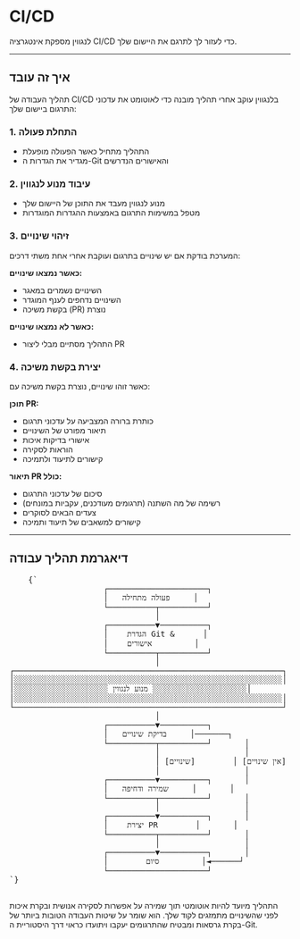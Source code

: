 # CI/CD

לנגווין מספקת אינטגרציה CI/CD כדי לעזור לך לתרגם את היישום שלך.

---

## איך זה עובד

תהליך העבודה של CI/CD בלנגווין עוקב אחרי תהליך מובנה כדי לאוטומט את עדכוני התרגום ביישום שלך:

### 1. התחלת פעולה
- התהליך מתחיל כאשר הפעולה מופעלת
- מגדיר את הגדרות ה-Git והאישורים הנדרשים

### 2. עיבוד מנוע לנגווין
- מנוע לנגווין מעבד את התוכן של היישום שלך
- מטפל במשימות התרגום באמצעות ההגדרות המוגדרות

### 3. זיהוי שינויים
המערכת בודקת אם יש שינויים בתרגום ועוקבת אחרי אחת משתי דרכים:

**כאשר נמצאו שינויים:**
- השינויים נשמרים במאגר
- השינויים נדחפים לענף המוגדר
- בקשת משיכה (PR) נוצרת

**כאשר לא נמצאו שינויים:**
- התהליך מסתיים מבלי ליצור PR

### 4. יצירת בקשת משיכה
כאשר זוהו שינויים, נוצרת בקשת משיכה עם:

**תוכן PR:**
- כותרת ברורה המצביעה על עדכוני תרגום
- תיאור מפורט של השינויים
- אישורי בדיקות איכות
- הוראות לסקירה
- קישורים לתיעוד ולתמיכה

**תיאור PR כולל:**
- סיכום של עדכוני התרגום
- רשימה של מה השתנה (תרגומים מעודכנים, עקביות במונחים)
- צעדים הבאים לסוקרים
- קישורים למשאבים של תיעוד ותמיכה

---

## דיאגרמת תהליך עבודה

<div className="flex flex-col items-center justify-center p-4 h-[400px] sm:h-[500px] md:h-[650px]">
  <pre
    className="p-4 text-sm leading-5 mb-4 scale-[0.5] sm:scale-[0.65] md:scale-90 transform-gpu"
    style={{
      fontFamily: "monospace",
      whiteSpace: "pre",
      textAlign: "left",
    }}
  >
    {`
                    ┌─────────────────────┐
                    │   פעולה מתחילה     │
                    └──────────┬──────────┘
                               │
                    ┌──────────▼──────────┐
                    │    הגדרת Git &      │
                    │    אישורים         │
                    └──────────┬──────────┘
                               │
┌─────────────────────────────────────────────────────────┐
│░░░░░░░░░░░░░░░░░░░░░░░░░░░░░░░░░░░░░░░░░░░░░░░░░░░░░░░░░│
│░░░░░░░░░░░░░░░░░░░░ מנוע לנגווין ░░░░░░░░░░░░░░░░░░░░│
│░░░░░░░░░░░░░░░░░░░░░░░░░░░░░░░░░░░░░░░░░░░░░░░░░░░░░░░░░│
└─────────────────────────────────────────────────────────┘
                               │
                    ┌──────────▼──────────┐
                    │   בדיקת שינויים     │───────┐
                    └──────────┬──────────┘       │
                               │                  │
                               │ [שינויים]        │ [אין שינויים]
                               │                  │
                    ┌──────────▼──────────┐       │
                    │   שמירה ודחיפה     │       │
                    └──────────┬──────────┘       │
                               │                  │
                    ┌──────────▼──────────┐       │
                    │    יצירת PR        │       │
                    └──────────┬──────────┘       │
                               │                  │
                    ┌──────────▼──────────┐       │
                    │        סיום         │◄──────┘
                    └─────────────────────┘
`}
  </pre>
</div>

התהליך מיועד להיות אוטומטי תוך שמירה על אפשרות לסקירה אנושית ובקרת איכות לפני שהשינויים מתמזגים לקוד שלך. הוא שומר על שיטות העבודה הטובות ביותר של בקרת גרסאות ומבטיח שהתרגומים יעקבו ויתועדו כראוי דרך היסטוריית ה-Git.
